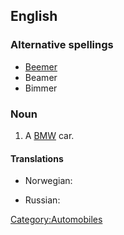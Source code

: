 {{also|beamer}}
==English==

===Alternative spellings===
* [[Beemer]]
* Beamer
* Bimmer

===Noun===
{{en-noun}}

# {{slang}} A [[BMW]] car.

====Translations====
{{trans-top|slang term for a BMW car}}
* Norwegian: {{t-|no|beamer|m}}
{{trans-mid}}
* Russian: {{t-|ru|бумер|m|sc=Cyrl}}
{{trans-bottom}}

[[Category:Automobiles]]